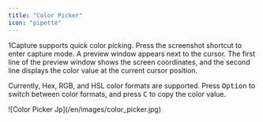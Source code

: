 ```yaml
---
title: "Color Picker"
icon: "pipette"
---
```


1Capture supports quick color picking. Press the screenshot shortcut to enter capture mode. A preview window appears next to the cursor. The first line of the preview window shows the screen coordinates, and the second line displays the color value at the current cursor position.
  
Currently, Hex, RGB, and HSL color formats are supported. Press <kbd>Option</kbd> to switch between color formats, and press <kbd>C</kbd> to copy the color value.

<Frame>
  ![Color Picker Jp](/en/images/color_picker.jpg)
</Frame>